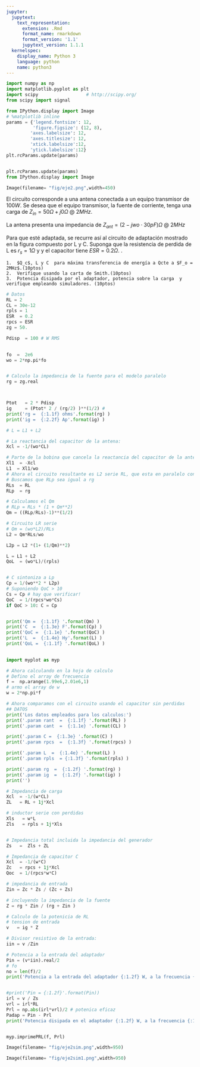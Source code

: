 ```yaml
---
jupyter:
  jupytext:
    text_representation:
      extension: .Rmd
      format_name: rmarkdown
      format_version: '1.1'
      jupytext_version: 1.1.1
  kernelspec:
    display_name: Python 3
    language: python
    name: python3
---
```


```python
import numpy as np
import matplotlib.pyplot as plt
import scipy                  # http://scipy.org/
from scipy import signal

from IPython.display import Image  
# %matplotlib inline
params = {'legend.fontsize': 12,
          'figure.figsize': (12, 8),
         'axes.labelsize': 12,
         'axes.titlesize': 12,
         'xtick.labelsize':12,
         'ytick.labelsize':12}
plt.rcParams.update(params) 


plt.rcParams.update(params)
from IPython.display import Image

Image(filename= "fig/eje2.png",width=450)
```

<!-- #region -->
El circuito corresponde a una antena conectada a un equipo transmisor de $100W$.
Se desea que el equipo transmisor, la fuente de corriente, tenga una carga de $Z_{in} = 50\Omega+j0\Omega$ @ $2 MHz$. 

La antena presenta una impedancia de $Z_{ant} = (2 - j wo \cdot 30pF) \Omega$ @ $2 MHz$


Para que esté adaptada, se recurre así al circuito de adaptación mostrado en la figura compuesto por L y C. Suponga que la resistencia de perdida de L es $r_s = 1\Omega$ y y el capacitor tiene $ESR= 0.2\Omega$. . 



    1.  $Q_c$, L y C  para máxima transferencia de energía a Qcte a $F_o = 2MHz$.(10ptos)
    2.  Verifique usando la carta de Smith.(10ptos)
    3.  Potencia disipada por el adaptador, potencia sobre la carga  y verifique empleando simuladores. (10ptos)


<!-- #endregion -->

```python
# Datos
RL = 2
CL = 30e-12
rpls = 1
ESR  = 0.2
rpcs = ESR
zg = 50.

Pdisp  = 100 # W RMS

 
fo  =  2e6
wo = 2*np.pi*fo


# Calculo la impedancia de la fuente para el modelo paralelo
rg = zg.real 



Ptot   = 2 * Pdisp
ig     = (Ptot* 2 / (rg/2) )**(1/2) # 
print('rg =  {:1.1f} ohms'.format(rg) )
print('ig =  {:2.2f} Ap'.format(ig) )


```

```python
# L = L1 + L2

# La reactancia del capacitor de la antena:
Xcl = -1/(wo*CL)

# Parte de la bobina que cancela la reactancia del capacitor de la antena:
Xl1  = -Xcl
L1  = Xl1/wo
# Ahora el circuito resultante es L2 serie RL, que esta en paralelo con C
# Buscamos que RLp sea igual a rg
RLs  = RL
RLp  = rg

# Calculamos el Qm 
# RLp = RLs * (1 + Qm**2)
Qm = ((RLp/RLs)-1)**(1/2)

# Circuito LR serie
# Qm = (wo*L2)/RLs
L2 = Qm*RLs/wo

L2p = L2 *(1+ (1/Qm)**2)

L = L1 + L2
QoL  = (wo*L)/(rpls)


# C sintoniza a Lp
Cp = 1/(wo**2 * L2p)
# Suponiendo QoC > 10 
Cs = Cp # hay que verificar!
QoC  = 1/(rpcs*wo*Cs)
if QoC > 10: C = Cp 


print('Qm =  {:1.1f} '.format(Qm) )
print('C  =  {:1.3e} F'.format(Cp) )
print('QoC =  {:1.1e} '.format(QoC) )
print('L  =  {:1.4e} Hy'.format(L) )
print('QoL =  {:1.1f} '.format(QoL) )
      
```

```python
import myplot as myp
```

```python
# Ahora calculando en la hoja de calculo 
# Defino el array de frecuencia
f =  np.arange(1.99e6,2.01e6,1)
# armo el array de w
w = 2*np.pi*f

# Ahora comparamos con el circuito usando el capacitor sin perdidas
## DATOS
print('Los datos empleados para los calculos:')
print('.param rant  =  {:1.1f} '.format(RL) )
print('.param cant  =  {:1.1e} '.format(CL) )

print('.param C =  {:1.3e} '.format(C) )
print('.param rpcs  =  {:1.3f} '.format(rpcs) )

print('.param L  =  {:1.4e} '.format(L) )
print('.param rpls  = {:1.3f} '.format(rpls) )

print('.param rg  =  {:1.2f} '.format(rg) )
print('.param ig  =  {:1.2f} '.format(ig) )
print('')

# Impedancia de carga 
Xcl  = -1/(w*CL)
ZL   = RL + 1j*Xcl

# inductor serie con perdidas
Xls   = w*L
Zls   = rpls + 1j*Xls


# Impedancia total incluida la impedancia del generador
Zs   =  Zls + ZL

# Impedancia de capacitor C 
Xcl  = -1/(w*C)
Zc   = rpcs + 1j*Xcl
Qoc  = 1/(rpcs*w*C)

# impedancia de entrada
Zin = Zc * Zs / (Zc + Zs)


```

```python
# incluyendo la impedancia de la fuente
Z = rg * Zin / (rg + Zin )

# Calculo de la potenicia de RL
# tension de entrada
v   = ig * Z

# Divisor resistivo de la entrada:
iin = v /Zin

# Potencia a la entrada del adaptador 
Pin = (v*iin).real/2
# fo 
no = len(f)/2
print('Potencia a la entrada del adaptador {:1.2f} W, a la frecuencia {:1.2e} Hz.'.format(Pin[no],f[no]))


#print('Pin = {:1.2f}'.format(Pin))
irl = v / Zs
vrl = irl*RL
Prl = np.abs(irl*vrl)/2 # potenica eficaz
Padap = Pin - Prl
print('Potencia disipada en el adaptador {:1.2f} W, a la frecuencia {:1.2e} Hz.'.format(Padap[no],f[no]))


myp.imprimePRL(f, Prl)

```

```python
Image(filename= "fig/eje2sim.png",width=950)
```

```python
Image(filename= "fig/eje2sim1.png",width=950)
```

```python

```
